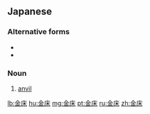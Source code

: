 ==Japanese==
{{ja-kanjitab|かな|とこ|yomi=kun}}

===Alternative forms===
* {{l|ja|鉄床}}
* {{l|ja|鉄砧}}

===Noun===
{{ja-noun|かなとこ}}

# [[anvil]]

[[lb:金床]]
[[hu:金床]]
[[mg:金床]]
[[pt:金床]]
[[ru:金床]]
[[zh:金床]]
